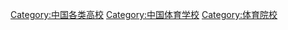 [[Category:中国各类高校|Category:中国各类高校]]
[[Category:中国体育学校|Category:中国体育学校]]
[[Category:体育院校|Category:体育院校]]